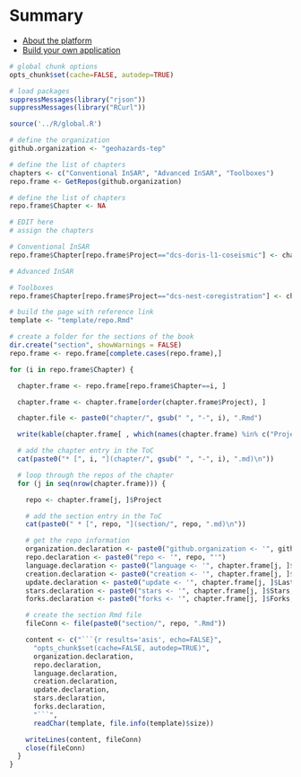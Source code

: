 # Summary

* [About the platform](static/about.md)
* [Build your own application](static/build.md)
```r

# global chunk options
opts_chunk$set(cache=FALSE, autodep=TRUE)

# load packages
suppressMessages(library("rjson"))
suppressMessages(library("RCurl"))

source('../R/global.R')

# define the organization
github.organization <- "geohazards-tep"

# define the list of chapters
chapters <- c("Conventional InSAR", "Advanced InSAR", "Toolboxes")
repo.frame <- GetRepos(github.organization)

# define the list of chapters
repo.frame$Chapter <- NA

# EDIT here 
# assign the chapters

# Conventional InSAR
repo.frame$Chapter[repo.frame$Project=="dcs-doris-l1-coseismic"] <- chapters[1]

# Advanced InSAR

# Toolboxes
repo.frame$Chapter[repo.frame$Project=="dcs-nest-coregistration"] <- chapters[3]

# build the page with reference link
template <- "template/repo.Rmd"

# create a folder for the sections of the book
dir.create("section", showWarnings = FALSE)
repo.frame <- repo.frame[complete.cases(repo.frame),]

for (i in repo.frame$Chapter) {

  chapter.frame <- repo.frame[repo.frame$Chapter==i, ]

  chapter.frame <- chapter.frame[order(chapter.frame$Project), ]

  chapter.file <- paste0("chapter/", gsub(" ", "-", i), ".Rmd")

  write(kable(chapter.frame[ , which(names(chapter.frame) %in% c("Project", "Description"))], row.names = FALSE, format = "html"), file=chapter.file, append=TRUE)

  # add the chapter entry in the ToC
  cat(paste0("* [", i, "](chapter/", gsub(" ", "-", i), ".md)\n"))

  # loop through the repos of the chapter
  for (j in seq(nrow(chapter.frame))) {

    repo <- chapter.frame[j, ]$Project

    # add the section entry in the ToC
    cat(paste0(" * [", repo, "](section/", repo, ".md)\n"))

    # get the repo information 
    organization.declaration <- paste0("github.organization <- '", github.organization, "'")
    repo.declaration <- paste0("repo <- '", repo, "'")
    language.declaration <- paste0("language <- '", chapter.frame[j, ]$Language, "'")   
    creation.declaration <- paste0("creation <- '", chapter.frame[j, ]$CreationTimeDate, "'")  
    update.declaration <- paste0("update <- '", chapter.frame[j, ]$LastTimeUpdate, "'")  
    stars.declaration <- paste0("stars <- '", chapter.frame[j, ]$Stars, "'")
    forks.declaration <- paste0("forks <- '", chapter.frame[j, ]$Forks, "'")

    # create the section Rmd file
    fileConn <- file(paste0("section/", repo, ".Rmd"))   

    content <- c("```{r results='asis', echo=FALSE}",
      "opts_chunk$set(cache=FALSE, autodep=TRUE)",
      organization.declaration,
      repo.declaration,
      language.declaration,
      creation.declaration,
      update.declaration,
      stars.declaration,
      forks.declaration,
      "```",
      readChar(template, file.info(template)$size)) 

    writeLines(content, fileConn)
    close(fileConn)     
  }
}
```
